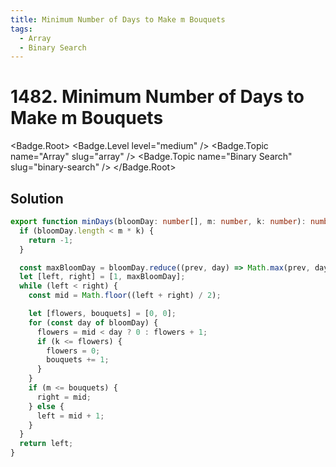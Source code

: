 ```yaml
---
title: Minimum Number of Days to Make m Bouquets
tags:
  - Array
  - Binary Search
---
```


# 1482. Minimum Number of Days to Make m Bouquets

<Badge.Root>
  <Badge.Level level="medium" />
  <Badge.Topic name="Array" slug="array" />
  <Badge.Topic name="Binary Search" slug="binary-search" />
</Badge.Root>

## Solution

```typescript filename="solution.ts" copy
export function minDays(bloomDay: number[], m: number, k: number): number {
  if (bloomDay.length < m * k) {
    return -1;
  }

  const maxBloomDay = bloomDay.reduce((prev, day) => Math.max(prev, day), 1);
  let [left, right] = [1, maxBloomDay];
  while (left < right) {
    const mid = Math.floor((left + right) / 2);

    let [flowers, bouquets] = [0, 0];
    for (const day of bloomDay) {
      flowers = mid < day ? 0 : flowers + 1;
      if (k <= flowers) {
        flowers = 0;
        bouquets += 1;
      }
    }
    if (m <= bouquets) {
      right = mid;
    } else {
      left = mid + 1;
    }
  }
  return left;
}
```

<ProblemLink
  codingSite="leetcode"
  href="https://leetcode.com/problems/minimum-number-of-days-to-make-m-bouquets"
  title="Minimum Number of Days to Make m Bouquets"
/>
